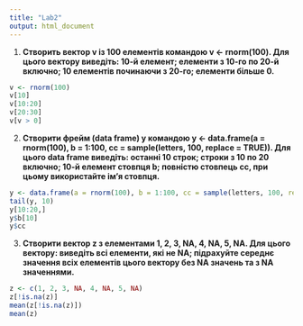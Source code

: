 ---
title: "Lab2"
output: html_document
---

1.  **Створить вектор v із 100 елементів командою v \<- rnorm(100). Для цього вектору виведіть: 10-й елемент; елементи з 10-го по 20-й включно; 10 елементів починаючи з 20-го; елементи більше 0.**

```{R}
v <- rnorm(100)
v[10]
v[10:20]
v[20:30]
v[v > 0]
```

2.  **Створити фрейм (data frame) y командою y \<- data.frame(a = rnorm(100), b = 1:100, cc = sample(letters, 100, replace = TRUE)). Для цього data frame виведіть: останні 10 строк; строки з 10 по 20 включно; 10-й елемент стовпця b; повністю стовпець cc, при цьому використайте ім'я стовпця.**

```{R}
y <- data.frame(a = rnorm(100), b = 1:100, cc = sample(letters, 100, replace = TRUE))
tail(y, 10)
y[10:20,]
y$b[10]
y$cc
```

3.  **Створити вектор z з елементами 1, 2, 3, NA, 4, NA, 5, NA. Для цього вектору: виведіть всі елементи, які не NA; підрахуйте середнє значення всіх елементів цього вектору без NA значень та з NA значеннями.**

```{R}
z <- c(1, 2, 3, NA, 4, NA, 5, NA)
z[!is.na(z)]
mean(z[!is.na(z)])
mean(z)
```
